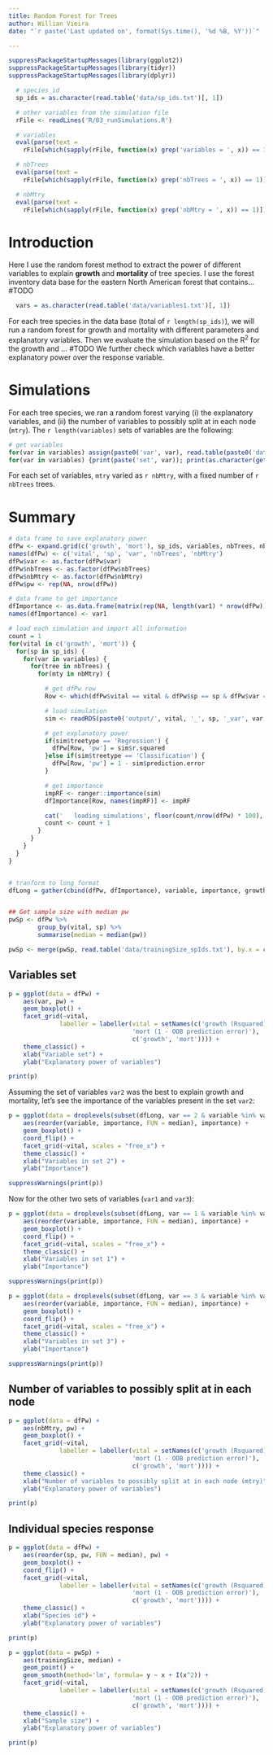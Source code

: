 ```yaml
---
title: Random Forest for Trees
author: Willian Vieira
date: "`r paste('Last updated on', format(Sys.time(), '%d %B, %Y'))`"

---
```


```r
suppressPackageStartupMessages(library(ggplot2))
suppressPackageStartupMessages(library(tidyr))
suppressPackageStartupMessages(library(dplyr))
```

```r

  # species_id
  sp_ids = as.character(read.table('data/sp_ids.txt')[, 1])

  # other variables from the simulation file
  rFile <- readLines('R/03_runSimulations.R')

  # variables
  eval(parse(text =
    rFile[which(sapply(rFile, function(x) grep('variables = ', x)) == 1)]))

  # nbTrees
  eval(parse(text =
    rFile[which(sapply(rFile, function(x) grep('nbTrees = ', x)) == 1)]))

  # nbMtry
  eval(parse(text =
    rFile[which(sapply(rFile, function(x) grep('nbMtry = ', x)) == 1)]))

```

# Introduction

Here I use the random forest method to extract the power of different variables to explain **growth** and **mortality** of tree species.
I use the forest inventory data base for the eastern North American forest that contains... #TODO

```r
  vars = as.character(read.table('data/variables1.txt')[, 1])
```

For each tree species in the data base (total of `r length(sp_ids)`), we will run a random forest for growth and mortality with different parameters and explanatory variables.
Then we evaluate the simulation based on the R$^2$ for the growth and ... #TODO
We further check which variables have a better explanatory power over the response variable.

# Simulations

For each tree species, we ran a random forest varying (i) the explanatory variables, and (ii) the number of variables to possibly split at in each node (`mtry`).
The `r length(variables)` sets of variables are the following:

```r
# get variables
for(var in variables) assign(paste0('var', var), read.table(paste0('data/variables', var, '.txt'))[, 1])
for(var in variables) {print(paste('set', var)); print(as.character(get(paste0('var', var)))); cat('\n')}
```

For each set of variables, `mtry` varied as `r nbMtry`, with a fixed number of `r nbTrees` trees.

# Summary

```r
# data frame to save explanatory power
dfPw <- expand.grid(c('growth', 'mort'), sp_ids, variables, nbTrees, nbMtry)
names(dfPw) <- c('vital', 'sp', 'var', 'nbTrees', 'nbMtry')
dfPw$var <- as.factor(dfPw$var)
dfPw$nbTrees <- as.factor(dfPw$nbTrees)
dfPw$nbMtry <- as.factor(dfPw$nbMtry)
dfPw$pw <- rep(NA, nrow(dfPw))

# data frame to get importance
dfImportance <- as.data.frame(matrix(rep(NA, length(var1) * nrow(dfPw)), ncol = length(var1)))
names(dfImportance) <- var1

# load each simulation and import all information
count = 1
for(vital in c('growth', 'mort')) {
  for(sp in sp_ids) {
    for(var in variables) {
      for(tree in nbTrees) {
        for(mty in nbMtry) {

          # get dfPw row
          Row <- which(dfPw$vital == vital & dfPw$sp == sp & dfPw$var == var &dfPw$nbTrees == tree & dfPw$nbMtry == mty)

          # load simulation
          sim <- readRDS(paste0('output/', vital, '_', sp, '_var', var, '_nTrees', nbTrees, '_Mtry', mty, '.RDS'))

          # get explanatory power
          if(sim$treetype == 'Regression') {
            dfPw[Row, 'pw'] = sim$r.squared
          }else if(sim$treetype == 'Classification') {
            dfPw[Row, 'pw'] = 1 - sim$prediction.error
          }

          # get importance
          impRF <- ranger::importance(sim)
          dfImportance[Row, names(impRF)] <- impRF

          cat('   loading simulations', floor(count/nrow(dfPw) * 100), '%\r')
          count <- count + 1
        }
      }
    }
  }
}


# tranform to long format
dfLong = gather(cbind(dfPw, dfImportance), variable, importance, growth:tot_pp_period3_lag, factor_key = TRUE)


## Get sample size with median pw
pwSp <- dfPw %>%
        group_by(vital, sp) %>%
        summarise(median = median(pw))

pwSp <- merge(pwSp, read.table('data/trainingSize_spIds.txt'), by.x = c('vital', 'sp'), by.y = c('vital', 'sp'))
```

## Variables set

```r
p = ggplot(data = dfPw) +
    aes(var, pw) +
    geom_boxplot() +
    facet_grid(~vital,
              labeller = labeller(vital = setNames(c('growth (Rsquared)',
                                  'mort (1 - OOB prediction error)'),
                                  c('growth', 'mort')))) +
    theme_classic() +
    xlab("Variable set") +
    ylab("Explanatory power of variables")

print(p)
```

Assuming the set of variables `var2` was the best to explain growth and mortality, let's see the importance of the variables present in the set `var2`:

```r
p = ggplot(data = droplevels(subset(dfLong, var == 2 & variable %in% var2))) +
    aes(reorder(variable, importance, FUN = median), importance) +
    geom_boxplot() +
    coord_flip() +
    facet_grid(~vital, scales = "free_x") +
    theme_classic() +
    xlab("Variables in set 2") +
    ylab("Importance")

suppressWarnings(print(p))
```

Now for the other two sets of variables (`var1` and `var3`):

```r
p = ggplot(data = droplevels(subset(dfLong, var == 1 & variable %in% var1))) +
    aes(reorder(variable, importance, FUN = median), importance) +
    geom_boxplot() +
    coord_flip() +
    facet_grid(~vital, scales = "free_x") +
    theme_classic() +
    xlab("Variables in set 1") +
    ylab("Importance")

suppressWarnings(print(p))
```

```r
p = ggplot(data = droplevels(subset(dfLong, var == 3 & variable %in% var3))) +
    aes(reorder(variable, importance, FUN = median), importance) +
    geom_boxplot() +
    coord_flip() +
    facet_grid(~vital, scales = "free_x") +
    theme_classic() +
    xlab("Variables in set 3") +
    ylab("Importance")

suppressWarnings(print(p))
```

## Number of variables to possibly split at in each node

```r
p = ggplot(data = dfPw) +
    aes(nbMtry, pw) +
    geom_boxplot() +
    facet_grid(~vital,
              labeller = labeller(vital = setNames(c('growth (Rsquared)',
                                  'mort (1 - OOB prediction error)'),
                                  c('growth', 'mort')))) +
    theme_classic() +
    xlab("Number of variables to possibly split at in each node (mtry)") +
    ylab("Explanatory power of variables")

print(p)
```

## Individual species response

```r
p = ggplot(data = dfPw) +
    aes(reorder(sp, pw, FUN = median), pw) +
    geom_boxplot() +
    coord_flip() +
    facet_grid(~vital,
              labeller = labeller(vital = setNames(c('growth (Rsquared)',
                                  'mort (1 - OOB prediction error)'),
                                  c('growth', 'mort')))) +
    theme_classic() +
    xlab("Species id") +
    ylab("Explanatory power of variables")

print(p)
```


```r
p = ggplot(data = pwSp) +
    aes(trainingSize, median) +
    geom_point() +
    geom_smooth(method='lm', formula= y ~ x + I(x^2)) +
    facet_grid(~vital,
              labeller = labeller(vital = setNames(c('growth (Rsquared)',
                                  'mort (1 - OOB prediction error)'),
                                  c('growth', 'mort')))) +
    theme_classic() +
    xlab("Sample size") +
    ylab("Explanatory power of variables")

print(p)
```
